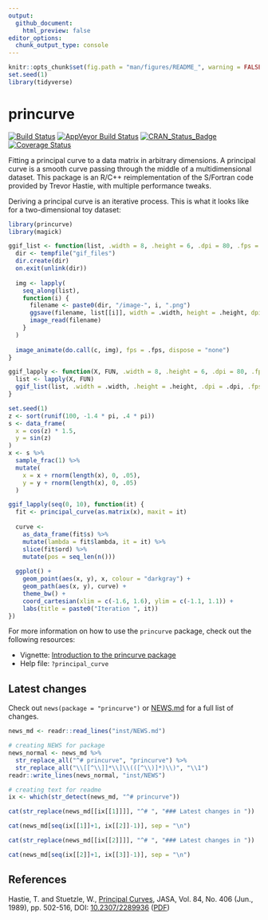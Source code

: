 ```yaml
---
output:
  github_document:
    html_preview: false
editor_options: 
  chunk_output_type: console
---
```


<!-- README.md is generated from README.Rmd. Please edit that file -->

```r
knitr::opts_chunk$set(fig.path = "man/figures/README_", warning = FALSE, message = FALSE, error = FALSE, echo = TRUE)
set.seed(1)
library(tidyverse)
```

# princurve
[![Build Status](https://travis-ci.org/dynverse/princurve.svg?branch=master)](https://travis-ci.org/dynverse/princurve)
[![AppVeyor Build Status](https://ci.appveyor.com/api/projects/status/github/dynverse/princurve?branch=master&svg=true)](https://ci.appveyor.com/project/dynverse/princurve)
[![CRAN_Status_Badge](https://www.r-pkg.org/badges/version/princurve)](https://cran.r-project.org/package=princurve)
[![Coverage Status](https://codecov.io/gh/dynverse/princurve/branch/master/graph/badge.svg)](https://codecov.io/gh/dynverse/princurve?branch=master)

Fitting a principal curve to a data matrix in arbitrary dimensions.
A principal curve is a smooth curve passing through the middle of a multidimensional dataset. 
This package is an R/C++ reimplementation of the S/Fortran code provided by Trevor Hastie, 
with multiple performance tweaks.

Deriving a principal curve is an iterative process. This is what it looks like for 
a two-dimensional toy dataset:

```r
library(princurve)
library(magick)

ggif_list <- function(list, .width = 8, .height = 6, .dpi = 80, .fps = 1, ...) {
  dir <- tempfile("gif_files")
  dir.create(dir)
  on.exit(unlink(dir))
  
  img <- lapply(
    seq_along(list),
    function(i) {
      filename <- paste0(dir, "/image-", i, ".png")
      ggsave(filename, list[[i]], width = .width, height = .height, dpi = .dpi)
      image_read(filename)
    }
  )
  
  image_animate(do.call(c, img), fps = .fps, dispose = "none")
}

ggif_lapply <- function(X, FUN, .width = 8, .height = 6, .dpi = 80, .fps = 1, ...) {
  list <- lapply(X, FUN)
  ggif_list(list, .width = .width, .height = .height, .dpi = .dpi, .fps = .fps, ...)
}

set.seed(1)
z <- sort(runif(100, -1.4 * pi, .4 * pi))
s <- data_frame(
  x = cos(z) * 1.5,
  y = sin(z)
)
x <- s %>% 
  sample_frac(1) %>% 
  mutate(
    x = x + rnorm(length(x), 0, .05),
    y = y + rnorm(length(x), 0, .05)
  )

ggif_lapply(seq(0, 10), function(it) {
  fit <- principal_curve(as.matrix(x), maxit = it)
  
  curve <- 
    as_data_frame(fit$s) %>% 
    mutate(lambda = fit$lambda, it = it) %>% 
    slice(fit$ord) %>% 
    mutate(pos = seq_len(n()))
  
  ggplot() +
    geom_point(aes(x, y), x, colour = "darkgray") +
    geom_path(aes(x, y), curve) +
    theme_bw() +
    coord_cartesian(xlim = c(-1.6, 1.6), ylim = c(-1.1, 1.1)) +
    labs(title = paste0("Iteration ", it)) 
})
```

For more information on how to use the `princurve` package, check out the following resources:
 
 * Vignette: [Introduction to the princurve package](https://cran.r-project.org/web/packages/princurve/vignettes/intro.html)
 * Help file: `?principal_curve`

## Latest changes
Check out `news(package = "princurve")` or [NEWS.md](inst/NEWS.md) for a full list of changes.

<!-- This section gets automatically generated from inst/NEWS.md, and also generates inst/NEWS -->

```r
news_md <- readr::read_lines("inst/NEWS.md")

# creating NEWS for package
news_normal <- news_md %>% 
  str_replace_all("^# princurve", "princurve") %>% 
  str_replace_all("\\[[^\\]]*\\]\\(([^\\)]*)\\)", "\\1")
readr::write_lines(news_normal, "inst/NEWS")

# creating text for readme
ix <- which(str_detect(news_md, "^# princurve"))

cat(str_replace(news_md[[ix[[1]]]], "^# ", "### Latest changes in "))

cat(news_md[seq(ix[[1]]+1, ix[[2]]-1)], sep = "\n")

cat(str_replace(news_md[[ix[[2]]]], "^# ", "### Latest changes in "))

cat(news_md[seq(ix[[2]]+1, ix[[3]]-1)], sep = "\n")
```

## References

Hastie, T. and Stuetzle, W., [Principal Curves](https://www.jstor.org/stable/2289936), JASA, Vol. 84, No. 406 (Jun., 1989), pp. 502-516, DOI: [10.2307/2289936](http://doi.org/10.2307/2289936) ([PDF](https://web.stanford.edu/~hastie/Papers/principalcurves.pdf))
